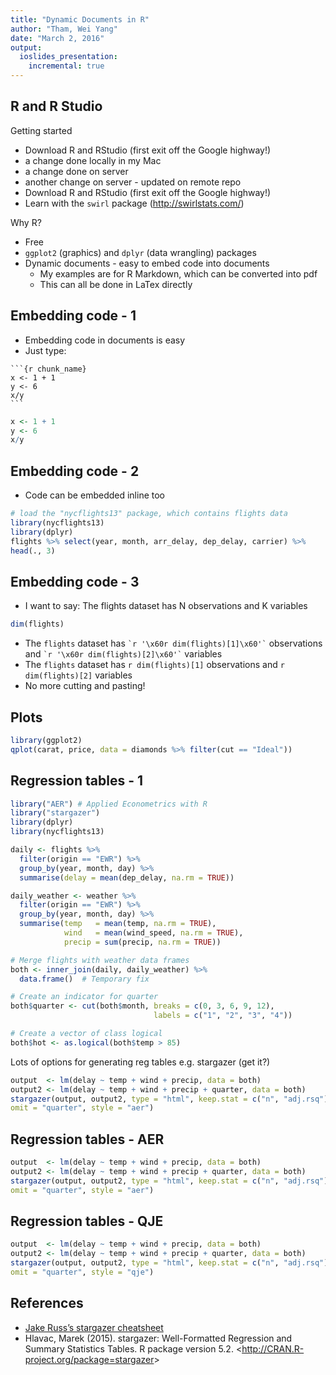 ```yaml
---
title: "Dynamic Documents in R"
author: "Tham, Wei Yang"
date: "March 2, 2016"
output: 
  ioslides_presentation:
    incremental: true
---
```


## R and R Studio {.build}
Getting started 

- Download R and RStudio (first exit off the Google highway!)
- a change done locally in my Mac
- a change done on server
- another change on server - updated on remote repo 
- Download R and RStudio (first exit off the Google highway!)
- Learn with the `swirl` package (<http://swirlstats.com/>)

Why R?

- Free
- `ggplot2` (graphics) and `dplyr` (data wrangling) packages
- Dynamic documents - easy to embed code into documents
  + My examples are for R Markdown, which can be converted into pdf 
  + This can all be done in LaTex directly
  
## Embedding code - 1 {.build}

- Embedding code in documents is easy
- Just type:

<pre><code>```{r chunk_name}
x <- 1 + 1
y <- 6
x/y
```</code></pre>

```r
x <- 1 + 1
y <- 6
x/y
```

## Embedding code - 2 {.build}

- Code can be embedded inline too
```r
# load the "nycflights13" package, which contains flights data
library(nycflights13)
library(dplyr)
flights %>% select(year, month, arr_delay, dep_delay, carrier) %>% 
head(., 3)
```

## Embedding code - 3 {.build}

- I want to say: The flights dataset has N observations and K variables
```r
dim(flights)
```

- The `flights` dataset has `` `r '\x60r dim(flights)[1]\x60'` ``  observations and `` `r '\x60r dim(flights)[2]\x60'` `` variables
- The `flights` dataset has `r dim(flights)[1]` observations and `r dim(flights)[2]` variables
- No more cutting and pasting!

## Plots {.build}
```r
library(ggplot2)
qplot(carat, price, data = diamonds %>% filter(cut == "Ideal"))
```

## Regression tables - 1 
```r
library("AER") # Applied Econometrics with R
library("stargazer")
library(dplyr)
library(nycflights13)

daily <- flights %>%
  filter(origin == "EWR") %>%
  group_by(year, month, day) %>%
  summarise(delay = mean(dep_delay, na.rm = TRUE))

daily_weather <- weather %>%
  filter(origin == "EWR") %>%
  group_by(year, month, day) %>%
  summarise(temp   = mean(temp, na.rm = TRUE),
            wind   = mean(wind_speed, na.rm = TRUE),
            precip = sum(precip, na.rm = TRUE))

# Merge flights with weather data frames
both <- inner_join(daily, daily_weather) %>% 
  data.frame()  # Temporary fix

# Create an indicator for quarter
both$quarter <- cut(both$month, breaks = c(0, 3, 6, 9, 12), 
                                labels = c("1", "2", "3", "4"))

# Create a vector of class logical
both$hot <- as.logical(both$temp > 85)
```

Lots of options for generating reg tables e.g. stargazer (get it?)
```r
output  <- lm(delay ~ temp + wind + precip, data = both)
output2 <- lm(delay ~ temp + wind + precip + quarter, data = both)
stargazer(output, output2, type = "html", keep.stat = c("n", "adj.rsq"), 
omit = "quarter", style = "aer")
```

## Regression tables - AER {.flexbox .vcenter}
```r
output  <- lm(delay ~ temp + wind + precip, data = both)
output2 <- lm(delay ~ temp + wind + precip + quarter, data = both)
stargazer(output, output2, type = "html", keep.stat = c("n", "adj.rsq"),  
omit = "quarter", style = "aer")
```

## Regression tables - QJE {.flexbox .vcenter}
```r
output  <- lm(delay ~ temp + wind + precip, data = both)
output2 <- lm(delay ~ temp + wind + precip + quarter, data = both)
stargazer(output, output2, type = "html", keep.stat = c("n", "adj.rsq"),  
omit = "quarter", style = "qje")
```

## References

- [Jake Russ's stargazer cheatsheet](http://jakeruss.com/cheatsheets/stargazer.html)
- Hlavac, Marek (2015). stargazer: Well-Formatted Regression and Summary Statistics Tables. R
package version 5.2. <<http://CRAN.R-project.org/package=stargazer>>